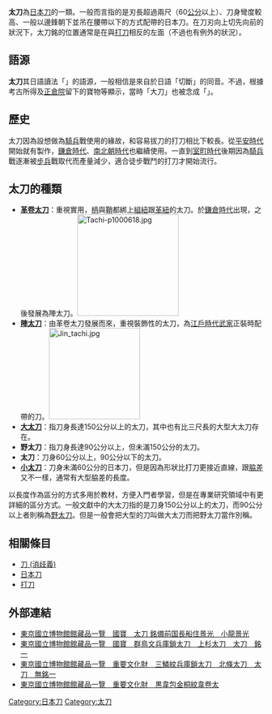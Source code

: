 {{Unreferenced|time=2022-02-09T03:59:58+00:00}}
{{japanese|japanese=太刀|image=|caption=太刀的刀身|kana=たち|romaji=Tachi}}

'''太刀'''為[[日本刀|日本刀]]的一類。一般而言指的是刃長超過兩尺（60[[公分|公分]]以上）、刀身彎度較高、一般以邊鋒朝下並吊在腰帶以下的方式配帶的日本刀。在刀刃向上切先向前的狀況下，太刀銘的位置通常是在與[[打刀|打刀]]相反的左面（不過也有例外的狀況）。

==語源==
'''太刀'''其日語讀法「'''{{lang|ja|たち}}'''」的語源，一般相信是來自於日語「切斷」的同音。不過，根據考古所得及[[正倉院|正倉院]]留下的寶物等顯示，當時「大刀」也被念成「'''{{lang|ja|たち}}'''」。

==歷史==
太刀因為設想做為[[騎兵|騎兵]]戰使用的緣故，和容易拔刀的打刀相比下較長。從[[平安時代|平安時代]]開始就有製作，[[鎌倉時代|鎌倉時代]]、[[南北朝_(日本)|南北朝時代]]也繼續使用。一直到[[室町時代|室町時代]]後期因為[[騎兵|騎兵]]戰逐漸被[[步兵|步兵]]戰取代而產量減少，適合徒步戰鬥的打刀才開始流行。

==太刀的種類==
*'''[[革卷太刀|革卷太刀]]'''：重視實用，[[柄|柄]]與[[鞘|鞘]]都綁上[[組紐|組紐]]跟[[革紐|革紐]]的太刀。於[[鎌倉時代|鎌倉時代]]出現，之後發展為陣太刀。[[File:Tachi-p1000618.jpg|200px]]
*'''[[陣太刀|陣太刀]]'''：由革卷太刀發展而來，重視裝飾性的太刀，為[[江戶時代|江戶時代]][[武家|武家]]正裝時配帶的刀。[[File:Jin_tachi.jpg|180px]]
*'''[[大太刀|大太刀]]'''：指刀身長達150公分以上的太刀，其中也有比三尺長的大型大太刀存在。
*'''野太刀'''：指刀身長達90公分以上，但未滿150公分的太刀。
*'''太刀'''：刀身60公分以上，90公分以下的太刀。
*'''[[小太刀|小太刀]]'''：刀身未滿60公分的日本刀，但是因為形狀比打刀更接近直線，跟[[脇差|脇差]]又不一樣，通常有大型脇差的長度。

以長度作為區分的方式多用於教材，方便入門者學習，但是在專業研究領域中有更詳細的區分方式。一般文獻中的大太刀指的是刀身150公分以上的太刀，而90公分以上者則稱為[[野太刀|野太刀]]。但是一般會把大型的刀叫做大太刀而把野太刀當作別稱。

==相關條目==
*[[刀_(消歧義)|刀 (消歧義)]]
*[[日本刀|日本刀]]
*[[打刀|打刀]]

==外部連結==
{{commons category|tachi}}
{{commons category|Nihonto}}
*[http://www.tnm.jp/jp/servlet/Con?processId=00&ref=2&Q1=&Q2=&Q3=&Q4=________62___&Q5=&F1=&F2=&pageId=E15&colid=F130 東京國立博物館館藏品一覽　國寶　太刀 銘備前国長船住景光　小龍景光]{{Wayback|url=http://www.tnm.jp/jp/servlet/Con?processId=00&ref=2&Q1=&Q2=&Q3=&Q4=________62___&Q5=&F1=&F2=&pageId=E15&colid=F130 |date=20080921194305 }}
*[http://www.tnm.jp/jp/servlet/Con?processId=00&ref=2&Q1=&Q2=&Q3=&Q4=________62___&Q5=&F1=&F2=&pageId=E15&colid=F147 東京國立博物館館藏品一覽　國寶　群鳥文兵庫鎖太刀　上杉太刀　太刀　銘一]{{Wayback|url=http://www.tnm.jp/jp/servlet/Con?processId=00&ref=2&Q1=&Q2=&Q3=&Q4=________62___&Q5=&F1=&F2=&pageId=E15&colid=F147 |date=20080921193215 }}
*[http://www.tnm.jp/jp/servlet/Con?processId=00&ref=2&Q1=&Q2=&Q3=&Q4=________62___&Q5=&F1=&F2=&pageId=E15&colid=F151 東京國立博物館館藏品一覽　重要文化財　三鱗紋兵庫鎖太刀　北條太刀　太刀　無銘一]{{Wayback|url=http://www.tnm.jp/jp/servlet/Con?processId=00&ref=2&Q1=&Q2=&Q3=&Q4=________62___&Q5=&F1=&F2=&pageId=E15&colid=F151 |date=20080921194324 }}
*[http://www.tnm.jp/jp/servlet/Con?processId=00&ref=2&Q1=&Q2=&Q3=&Q4=________62___&Q5=&F1=&F2=&pageId=E15&colid=F19991 東京國立博物館館藏品一覽　重要文化財　黒韋包金桐紋韋卷太]{{Wayback|url=http://www.tnm.jp/jp/servlet/Con?processId=00&ref=2&Q1=&Q2=&Q3=&Q4=________62___&Q5=&F1=&F2=&pageId=E15&colid=F19991 |date=20080921194314 }}

[[Category:日本刀|Category:日本刀]]
[[Category:太刀|Category:太刀]]
